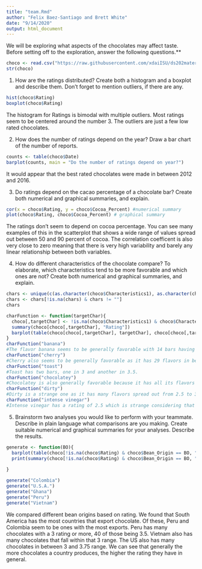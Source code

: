 ```yaml
---
title: "team.Rmd"
author: "Felix Baez-Santiago and Brett White"
date: "9/14/2020"
output: html_document
---
```


We will be exploring what aspects of the chocolates may affect taste. Before setting off to the exploration, answer the following questions.**

```r
choco <- read.csv("https://raw.githubusercontent.com/xdaiISU/ds202materials/master/hwlabs/data/choco.csv") 
str(choco)
```

1. How are the ratings distributed? Create both a histogram and a boxplot and describe them. Don’t forget to mention outliers, if there are any.

```r
hist(choco$Rating)
boxplot(choco$Rating)
```
The histogram for Ratings is bimodal with multiple outliers. Most ratings seem to be centered around the number 3. The outliers are just a few low rated chocolates. 

2. How does the number of ratings depend on the year? Draw a bar chart of the number of reports.
```r
counts <- table(choco$Date)
barplot(counts, main = "Do the number of ratings depend on year?")
```
It would appear that the best rated chocolates were made in between 2012 and 2016.

3. Do ratings depend on the cacao percentage of a chocolate bar? Create both numerical and graphical summaries, and explain.
```r
cor(x = choco$Rating, y = choco$Cocoa_Percent) #numerical summary
plot(choco$Rating, choco$Cocoa_Percent) # graphical summary
```
The ratings don't seem to depend on cocoa percentage. You can see many examples of this in the scatterplot that shows a wide range of values spread out between 50 and 90 percent of cocoa. The correlation coefficent is also very close to zero meaning that there is very high variability and barely any linear relationship between both variables.

4. How do different characteristics of the chocolate compare? To elaborate, which characteristics tend to be more favorable and which ones are not? Create both numerical and graphical summaries, and explain.
```r
chars <- unique(c(as.character(choco$Characteristics1), as.character(choco$Characteristics2), as.character(choco$Characteristics3), as.character(choco$Characteristics4))) 
chars <- chars[!is.na(chars) & chars != ""]
chars

charFunction <- function(targetChar){
  choco[,targetChar] <- !is.na(choco$Characteristics1) & choco$Characteristics1 == targetChar | !is.na(choco$Characteristics2) & choco$Characteristics2 == targetChar | !is.na(choco$Characteristics3) & choco$Characteristics3 == targetChar | !is.na(choco$Characteristics4) & choco$Characteristics4 == targetChar 
  summary(choco[choco[,targetChar], "Rating"])
  barplot(table(choco[choco[,targetChar], targetChar], choco[choco[,targetChar], "Rating"]),  main = targetChar)
}
charFunction("banana")
#The flavor banana seems to be generally favorable with 14 bars having a 3.5 rating.
charFunction("cherry")
#Cherry also seems to be generally favorable as it has 29 flavors in between 3 and 4 ratings.
charFunction("toast")
#Toast has two bars, one in 3 and another in 3.5.
charFunction("chocolatey")
#Chocolatey is also generally favorable because it has all its flavors in between 3 and 3.75
charFunction("dirty")
#Dirty is a strange one as it has many flavors spread out from 2.5 to 3.5. Who thought dirt flavored chocolate would be good?
charFunction("intense vinegar")
#Intense vinegar has a rating of 2.5 which is strange considering that its a chocolate bar. 

```
5. Brainstorm two analyses you would like to perform with your teammate. Describe in plain language what comparisons are you making. Create suitable numerical and graphical summaries for your analyses. Describe the results.
```r
generate <- function(BO){
  barplot(table(choco[!is.na(choco$Rating) & choco$Bean_Origin == BO, "Bean_Origin"], choco[!is.na(choco$Rating) & choco$Bean_Origin == BO, "Rating"] ), main = BO)
  print(summary(choco[!is.na(choco$Rating) & choco$Bean_Origin == BO, "Rating"]))
  
}

generate("Colombia")
generate("U.S.A.")
generate("Ghana")
generate("Peru")
generate("Vietnam")
```
We compared different bean origins based on rating. We found that South America has the most countries that export chocolate. Of these, Peru and Colombia seem to be ones with the most exports. Peru has many chocolates with a 3 rating or more, 40 of those being 3.5. Vietnam also has many chocolates that fall within that 3 range. The US also has many chocolates in between 3 and 3.75 range. We can see that generally the more chocolates a country produces, the higher the rating they have in general.

